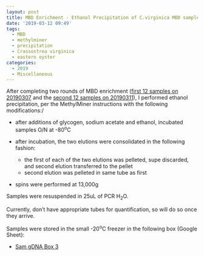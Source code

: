 ```yaml
---
layout: post
title: MBD Enrichment - Ethanol Precipitation of C.virginica MBD samples
date: '2019-03-12 09:49'
tags:
  - MBD
  - methylminer
  - precipitation
  - Crassostrea virginica
  - eastern oyster
categories:
  - 2019
  - Miscellaneous
---
```

After completing two rounds of MBD enrichment ([first 12 samples on 20190307](https://robertslab.github.io/sams-notebook/posts/2019/2019-03-07-MBD-Enrichment-C.virginica-Sheared-Mantle-DNA-from-20190306.html) and the [second 12 samples on 20190311](https://robertslab.github.io/sams-notebook/2019/03/11/MBD-Enrichment-C.virginica-Sheared-Mantle-DNA-from-20190306/)), I performed ethanol precipitation, per the MethylMiner instructions with the following modifications:/


- after additions of glycogen, sodium acetate and ethanol, incubated samples O/N at -80<sup>o</sup>C

- after incubation, the two elutions were consolidated in the following fashion:
  - the first of each of the two elutions was pelleted, supe discarded, and second elution transferred to the pellet
  - second elution was pelleted in same tube as first

- spins were performed at 13,000g

Samples were resuspended in 25uL of PCR H<sub>2</sub>O.

Currently, don't have appropriate tubes for quantification, so will do so once they arrive.

Samples were stored in the small -20<sup>o</sup>C freezer in the following box (Google Sheet):

- [Sam gDNA Box 3](https://docs.google.com/spreadsheets/d/16n4LzVNXrMd3fYRHN4UR4CQ67yRXwlJfDiAmbxD284g/edit?usp=sharing)
